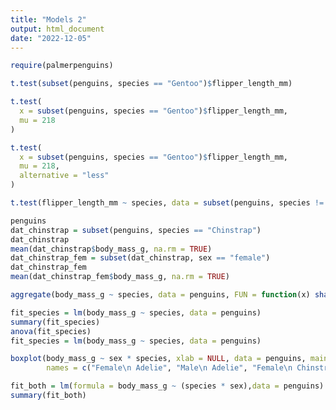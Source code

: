 ```yaml
---
title: "Models 2"
output: html_document
date: "2022-12-05"
---
```


```r
require(palmerpenguins)
```


```r
t.test(subset(penguins, species == "Gentoo")$flipper_length_mm)
```

```r
t.test(
  x = subset(penguins, species == "Gentoo")$flipper_length_mm,
  mu = 218
)
```

```r
t.test(
  x = subset(penguins, species == "Gentoo")$flipper_length_mm,
  mu = 218,
  alternative = "less"
)
```

```r
t.test(flipper_length_mm ~ species, data = subset(penguins, species != "Chinstrap"), alternative = "less")
```

```r
penguins
dat_chinstrap = subset(penguins, species == "Chinstrap")
dat_chinstrap
mean(dat_chinstrap$body_mass_g, na.rm = TRUE)
dat_chinstrap_fem = subset(dat_chinstrap, sex == "female")
dat_chinstrap_fem
mean(dat_chinstrap_fem$body_mass_g, na.rm = TRUE)
```
```r
aggregate(body_mass_g ~ species, data = penguins, FUN = function(x) shapiro.test(x)$p.value)

```
```r
fit_species = lm(body_mass_g ~ species, data = penguins)
summary(fit_species)
anova(fit_species)
fit_species = lm(body_mass_g ~ species, data = penguins)

```

```r

boxplot(body_mass_g ~ sex * species, xlab = NULL, data = penguins, main = "Doubly-Conditional Boxplot", las =2,
        names = c("Female\n Adelie", "Male\n Adelie", "Female\n Chinstrap", "Male\n Chinstrap", "Female\n Gentoo", "Male\n Gentoo") )
```

```r
fit_both = lm(formula = body_mass_g ~ (species * sex),data = penguins)
summary(fit_both)

```
```r

```

